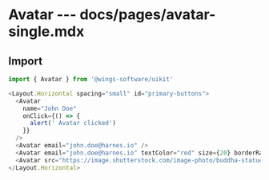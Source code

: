 # Avatar --- docs/pages/avatar-single.mdx

## Import

```js
import { Avatar } from '@wings-software/uikit'
```

```js live=true
<Layout.Horizontal spacing="small" id="primary-buttons">
  <Avatar
    name="John Doe"
    onClick={() => {
      alert(' Avatar clicked')
    }}
  />
  <Avatar email="john.doe@harnes.io" />
  <Avatar email="john.doe@harnes.io" textColor="red" size={20} borderRadius={25} />
  <Avatar src="https://image.shutterstock.com/image-photo/buddha-statue-hyderabadhyderabadindia-260nw-1366155431.jpg" />
</Layout.Horizontal>
```

